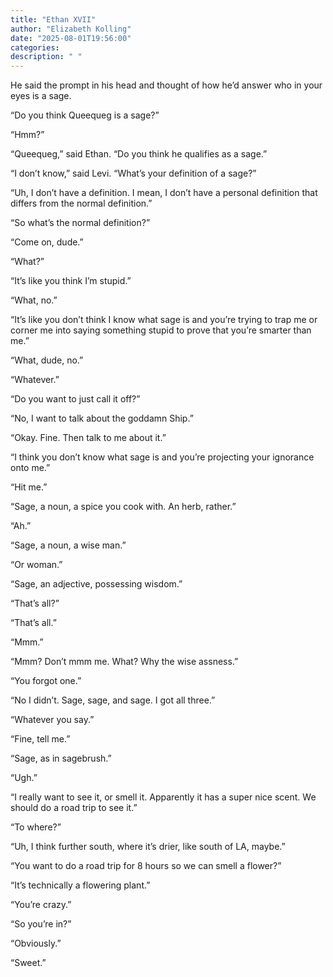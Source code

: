 ```yaml
---
title: "Ethan XVII"
author: "Elizabeth Kolling"
date: "2025-08-01T19:56:00"
categories: 
description: " "
---
```



He said the prompt in his head and thought of how he’d answer who in your eyes is a sage.

“Do you think Queequeg is a sage?”

“Hmm?”

“Queequeg,” said Ethan. “Do you think he qualifies as a sage.”

“I don’t know,” said Levi. “What’s your definition of a sage?”

“Uh, I don’t have a definition. I mean, I don’t have a personal definition that differs from the normal definition.”

“So what’s the normal definition?”

“Come on, dude.”

“What?”

“It’s like you think I’m stupid.”

“What, no.”

“It’s like you don’t think I know what sage is and you’re trying to trap me or corner me into saying something stupid to prove that you’re smarter than me.”

“What, dude, no.”

“Whatever.”

“Do you want to just call it off?”

“No, I want to talk about the goddamn Ship.” 

“Okay. Fine. Then talk to me about it.”

“I think you don't know what sage is and you’re projecting your ignorance onto me.”

“Hit me.”

“Sage, a noun, a spice you cook with. An herb, rather.”

“Ah.”

“Sage, a noun, a wise man.”

“Or woman.”

“Sage, an adjective, possessing wisdom.”

“That’s all?”

“That’s all.”

“Mmm.”

“Mmm? Don’t mmm me. What? Why the wise assness.”

“You forgot one.”

“No I didn’t. Sage, sage, and sage. I got all three.”

“Whatever you say.”

“Fine, tell me.”

“Sage, as in sagebrush.” 

“Ugh.”

"I really want to see it, or smell it. Apparently it has a super nice scent. We should do a road trip to see it."

"To where?"

"Uh, I think further south, where it's drier, like south of LA, maybe."

"You want to do a road trip for 8 hours so we can smell a flower?"

"It's technically a flowering plant."

"You're crazy."

"So you're in?"

"Obviously."

"Sweet."